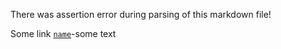 There was assertion error during parsing of this markdown file!

Some link [`name`](https://where.org/is/it=magrittr)-some text